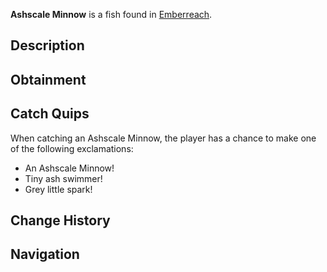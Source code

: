 {{FishInfobox
|image          = Ashscale Minnow.png
|rarity         = Common
|sea            = Second Sea
|location       = [[Emberreach]]
|sublocation    = 
|sources        = Fishing Rod
|radar_location = 
|prog_speed     = +10
|xp             = 16
|weather        = Foggy
|time           = Day
|season         = Autumn
|bait           = Shrimp
|base_weight    = 21
|base_value     = 35
|weight_range   = 12
|base_chance    = 110
|base_resil     = 80
}}
'''Ashscale Minnow''' is a {{Rarity|Common}} fish found in [[Emberreach]].

== Description ==
{{Description|A small, ashen-hued fish, flickering through the haze with subtle shadows.|Bestiary Entry}}

== Obtainment ==
{{Description|It darts where the soot settles under daylight.|Bestiary Hint}}
{{Fish Availability|
Emberreach/Surrounding Ocean
|top_rods      = 
Adventurer's Rod\461676.97\97670.81;
Firefly Rod\411785.74\39808.21;
Fischer's Rod\404724.67\204855.07;
Plastic Rod\403500.53\204140.79;
Fast Rod\402849.91\112845.2;
Lucky Rod\396120.71\138793.74;
Fungal Rod\387780.77\151951.8;
Antler Rod\384407.22\151507.41;
Candy Cane Rod\402314\203183.88;
Free Spirit Rod\380854.5\0;
Astralhook Rod\331143.24\0;
Blazebringer Rod\320762.06\34331.12;
Verdant Shear Rod\301488.8\28762.59;
Trident Rod\281850.02\25403.96;
No-Life Rod\242417.87\23089.37;
Ethereal Prism Rod\242175.13\24183.93;
Seraphic Rod\233868.22\21079.22;
Rod Of The Exalted One\226422.49\20623.72;
Depthseeker Rod\224687.19\22462.06;
Rod Of The Forgotten Fang\224637.89\20394.57;
Challenger's Rod\224604.71\21259.69;
Avalanche Rod\223322.21\22381.35;
Volcanic Rod\221511.36\21536.08;
Rod Of The Depths\220745.22\20532;
Zeus Rod\220744.53\21461.52;
Steady Rod\182051.36\19504.84
|recommended   = Free Spirit Rod
}}

== Catch Quips ==
When catching an Ashscale Minnow, the player has a chance to make one of the following exclamations:
* An Ashscale Minnow!
* Tiny ash swimmer!
* Grey little spark!

== Change History ==
{{Change History|{{subst:Current Version}}}}

== Navigation ==
{{Fish Navbox|Emberreach}}